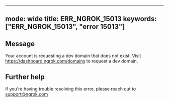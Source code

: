 
---
mode: wide
title: ERR_NGROK_15013
keywords: ["ERR_NGROK_15013", "error 15013"]
---

## Message
Your account is requesting a dev domain that does not exist. Visit https://dashboard.ngrok.com/domains to request a dev domain.




## Further help
If you're having trouble resolving this error, please reach out to [support@ngrok.com](mailto:support@ngrok.com?subject=Help%20with%20ERR_NGROK_15013)

